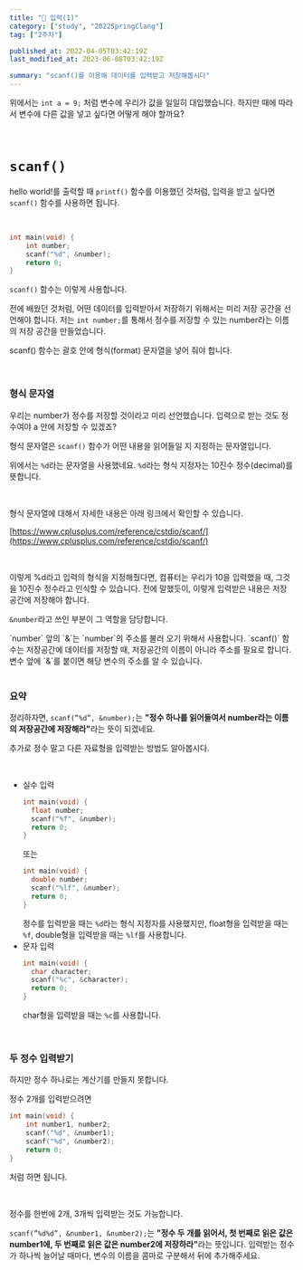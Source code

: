 ```yaml
---
title: "📂 입력(1)"
category: ["study", "2022SpringClang"]
tag: ["2주차"]

published_at: 2022-04-05T03:42:19Z
last_modified_at: 2023-06-08T03:42:19Z

summary: "scanf()를 이용해 데이터를 입력받고 저장해봅시다"
---
```


위에서는 `int a = 9;` 처럼 변수에 우리가 값을 일일히 대입했습니다. 하지만 때에 따라서 변수에 다른 값을 넣고 싶다면 어떻게 해야 할까요?

<br />

# `scanf()`

hello world!를 출력할 때 `printf()` 함수를 이용했던 것처럼, 입력을 받고 싶다면 `scanf()` 함수를 사용하면 됩니다.

<br />

```c
int main(void) {
	int number;
	scanf("%d", &number);
	return 0;
}
```

`scanf()` 함수는 이렇게 사용합니다.

전에 배웠던 것처럼, 어떤 데이터를 입력받아서 저장하기 위해서는 미리 저장 공간을 선언해야 합니다. 저는 `int number;`를 통해서 정수를 저장할 수 있는 number라는 이름의 저장 공간을 만들었습니다.

scanf() 함수는 괄호 안에 형식(format) 문자열을 넣어 줘야 합니다.

<br />

### 형식 문자열

우리는 number가 정수를 저장할 것이라고 미리 선언했습니다. 입력으로 받는 것도 정수여야 a 안에 저장할 수 있겠죠?

형식 문자열은 `scanf()` 함수가 어떤 내용을 읽어들일 지 지정하는 문자열입니다.

위에서는 `%d`라는 문자열을 사용했네요. `%d`라는 형식 지정자는 10진수 정수(decimal)를 뜻합니다.

<br />

형식 문자열에 대해서 자세한 내용은 아래 링크에서 확인할 수 있습니다.

[https://www.cplusplus.com/reference/cstdio/scanf/](https://www.cplusplus.com/reference/cstdio/scanf/)

<br />

이렇게 %d라고 입력의 형식을 지정해줬다면, 컴퓨터는 우리가 10을 입력했을 때, 그것을 10진수 정수라고 인식할 수 있습니다. 전에 말했듯이, 이렇게 입력받은 내용은 저장 공간에 저장해야 합니다.

`&number`라고 쓰인 부분이 그 역할을 담당합니다.

<Aside>
  `number` 앞의 `&`는 `number`의 주소를 불러 오기 위해서 사용합니다. `scanf()`
  함수는 저장공간에 데이터를 저장할 때, 저장공간의 이름이 아니라 주소를 필요로
  합니다. 변수 앞에 `&`를 붙이면 해당 변수의 주소를 알 수 있습니다.
</Aside>

<br />

### 요약

정리하자면, `scanf(”%d”, &number);`는 <Highlight>**"정수 하나를 읽어들여서 number라는 이름의 저장공간에 저장해라"**</Highlight>라는 뜻이 되겠네요.

추가로 정수 말고 다른 자료형을 입력받는 방법도 알아봅시다.

<br />

- 실수 입력
  ```c
  int main(void) {
  	float number;
  	scanf("%f", &number);
  	return 0;
  }
  ```
  또는
  ```c
  int main(void) {
  	double number;
  	scanf("%lf", &number);
  	return 0;
  }
  ```
  정수를 입력받을 때는 `%d`라는 형식 지정자를 사용했지만, float형을 입력받을 때는 `%f`, double형을 입력받을 때는 `%lf`를 사용합니다.
- 문자 입력
  ```c
  int main(void) {
  	char character;
  	scanf("%c", &character);
  	return 0;
  }
  ```
  char형을 입력받을 때는 `%c`를 사용합니다.

<br />

### 두 정수 입력받기

하지만 정수 하나로는 계산기를 만들지 못합니다.

정수 2개를 입력받으려면

```c
int main(void) {
	int number1, number2;
	scanf("%d", &number1);
	scanf("%d", &number2);
	return 0;
}
```

처럼 하면 됩니다.

<br />

정수를 한번에 2개, 3개씩 입력받는 것도 가능합니다.

`scanf(”%d%d”, &number1, &number2);`는 <Highlight>**"정수 두 개를 읽어서, 첫 번째로 읽은 값은 number1에, 두 번째로 읽은 값은 number2에 저장하라"**</Highlight>라는 뜻입니다. 입력받는 정수가 하나씩 늘어날 때마다, 변수의 이름을 콤마로 구분해서 뒤에 추가해주세요.
